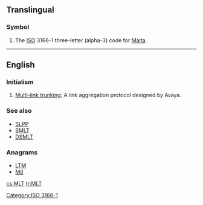 ==Translingual==

===Symbol===
{{head|mul|symbol}}
# The [[ISO]] 3166-1 three-letter (alpha-3) code for [[Malta]].

[[Category:ISO 3166-1]]

----

==English==

===Initialism===
{{rfc-header|Initialism}}
{{head|en|initialism}}

# {{label|en|computing}} [[w:Multi-link trunking|Multi-link trunking]]; A link aggregation protocol designed by Avaya.

===See also===
* [[SLPP]]
* [[SMLT]]
* [[DSMLT]]

===Anagrams===
* [[LTM#English|LTM]]
* [[Mtl#English|Mtl]]

[[cs:MLT]]
[[tr:MLT]]